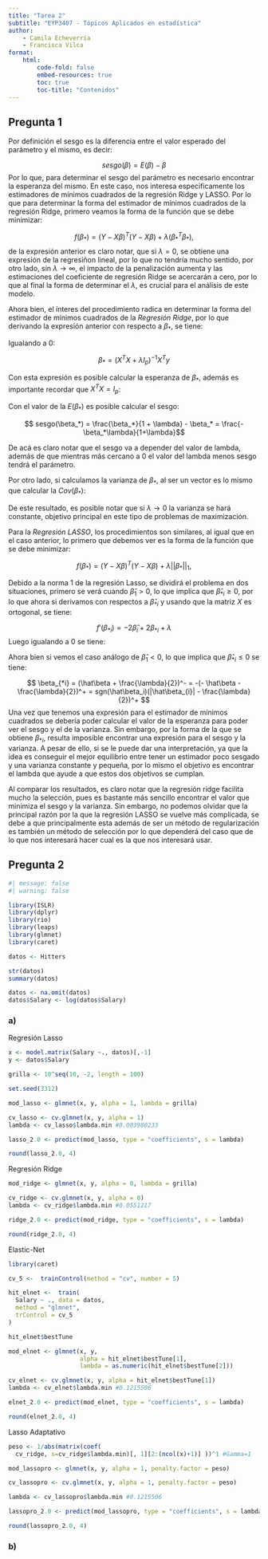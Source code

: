 ```yaml
---
title: "Tarea 2"
subtitle: "EYP3407 - Tópicos Aplicados en estadística"
author: 
    - Camila Echeverría
    - Francisca Vilca
format:
    html:
        code-fold: false
        embed-resources: true
        toc: true
        toc-title: "Contenidos"
---
```


## Pregunta 1

Por definición el sesgo es la diferencia entre el valor esperado del parámetro y el mismo, es decir:

$$ sesgo(\beta) = E(\beta) - \beta $$
Por lo que, para determinar el sesgo del parámetro es necesario encontrar la esperanza del mismo. En este caso, nos interesa especificamente los estimadores de mínimos cuadrados de la regresión Ridge y LASSO. Por lo que para determinar la forma del estimador de mínimos cuadrados de la regresión Ridge, primero veamos la forma de la función que se debe minimizar:

$$f(\beta_*) = (Y - X\beta)^T(Y-X\beta) + \lambda (\beta_*^T\beta_*),$$
de la expresión anterior es claro notar, que si $\lambda = 0$, se obtiene una expresión de la regresiñon lineal, por lo que no tendría mucho sentido, por otro lado, sin $\lambda \rightarrow \infty$, el impacto de la penalización aumenta y las estimaciones del coeficiente de regresión Ridge se acercarán a cero, por lo que al final la forma de determinar el $\lambda$, es crucial para el análisis de este modelo.

Ahora bien, el ínteres del procedimiento radica en determinar la forma del estimador de mínimos cuadrados de la *Regresión Ridge*, por lo que derivando la expresión anterior con respecto a $\beta_*$, se tiene:

\begin{align*}
f(\beta_* ) &=& y^Ty - y^TX\beta_* - \beta_* ^T X^Ty + \beta_* ^T X^T X \beta_* + \lambda (\beta_*^T\beta_*) \\
f'(\beta_* ) &=& -2X^Ty + 2X^TX\beta_* + 2\lambda\beta_*
\end{align*}

Igualando a 0:

$$\beta_* =  (X^TX + \lambda I_p)^{-1} X^Ty $$

Con esta expresión es posible calcular la esperanza de $\beta_*$, además es importante recordar que $X^TX = I_p$:

\begin{align*}
E(\beta_*) &=& E((X^TX + \lambda I_p)^{-1} X^Ty) \\
&=& E((X^TX + \lambda I_p)^{-1} X^T (X\beta_* + \epsilon) ) \\
&=& E((X^TX + \lambda I_p)^{-1} X^TX\beta_* ) + E((X^TX + \lambda I_p)^{-1} X^T\epsilon)) \\
&=& (I_p + \lambda I_p)^{-1} \beta_* + (I_p + \lambda I_p)^{-1}X^TE(\epsilon) \\
&=& (1+\lambda)^{-1}\beta_*\\
&=& \frac{\beta_*}{1 + \lambda}
\end{align*}

Con el valor de la $E(\beta_*)$ es posible calcular el sesgo:

$$ sesgo(\beta_*) =  \frac{\beta_*}{1 + \lambda} - \beta_* = \frac{-\beta_*\lambda}{1+\lambda}$$

De acá es claro notar que el sesgo va a depender del valor de lambda, además de que mientras más cercano a 0 el valor del lambda menos sesgo tendrá el parámetro.

Por otro lado, si calculamos la varianza de $\beta_*$, al ser un vector es lo mismo que calcular la $Cov(\beta_*)$:

\begin{align*}
Cov(\beta_*) &=& Cov[(X^TX + \lambda I_p)^{-1}X^Ty] \\
&=& Cov[(X^TX + \lambda I_p)^{-1}X^T X \hat\beta] \\
&=& (X^TX + \lambda I_p)^{-1}(X^T X) Cov(\hat\beta)[  (X^TX + \lambda I_p)^{-1}(X^T X)]^T \\
&=& (X^TX + \lambda I_p)^{-1}(X^T X) (\sigma^2(X^TX)^{-1})[  (X^TX + \lambda I_p)^{-1}(X^T X)]^T \\
&=& \sigma^2 (X^TX + \lambda I_p)^{-1}(X^T X)(X^TX + \lambda I_p)^{-1}\\
&=& \sigma^2 (I_p + \lambda I_p)^{-1}(I_p + \lambda I_p)^{-1}\\
&=& \frac{\sigma^2}{(1+\lambda)^2}I_p
\end{align*}

De este resultado, es posible notar que si $\lambda \rightarrow 0$ la varianza se hará constante, objetivo principal en este tipo de problemas de maximización.

Para la *Regresión LASSO*, los procedimientos son similares, al igual que en el caso anterior, lo primero que debemos ver es la forma de la función que se debe minimizar:

$$f(\beta_*) = (Y - X\beta)^T(Y-X\beta) + \lambda||\beta_*||_1,$$

Debido a la norma 1 de la regresión Lasso, se dividirá el problema en dos situaciones, primero se verá cuando $\hat\beta_1 > 0$, lo que implica que $\hat\beta_{*i} \geq 0$, por lo que ahora si derivamos con respectos a $\hat\beta_{*i}$ y usando que la matriz $X$ es ortogonal, se tiene:

$$ f'(\beta_{*i} ) = -2\hat\beta_{i} + 2\beta_{*i} + \lambda $$
Luego igualando a 0 se tiene:

\begin{align*}
-2\hat\beta_{i} + 2\beta_{*i} + \lambda &=& 0 \\
\beta_{*i} &=& \hat\beta_{i} - \frac{\lambda}{2} \\
\beta_{*i} &=& sgn(\hat\beta_i)(|\hat\beta_{i}| - \frac{\lambda}{2})^+ \\
\end{align*}

Ahora bien si vemos el caso análogo de $\hat\beta_1 < 0$, lo que implica que $\hat\beta_{*i} \leq 0$ se tiene:

$$ \beta_{*i} = (\hat\beta + \frac{\lambda}{2})^- = -(- \hat\beta  - \frac{\lambda}{2})^+ = sgn(\hat\beta_i)(|\hat\beta_{i}| - \frac{\lambda}{2})^+ $$
Una vez que tenemos una expresión para el estimador de mínimos cuadrados se debería poder calcular el valor de la esperanza para poder ver el sesgo y el de la varianza. Sin embargo, por la forma de la que se obtiene $\beta_{*i}$, resulta imposible encontrar una expresión para el sesgo y la varianza. A pesar de ello, si se le puede dar una interpretación, ya que la idea es conseguir el mejor equilibrio entre tener un estimador poco sesgado y una varianza constante y pequeña, por lo mismo el objetivo es encontrar el lambda que ayude a que estos dos objetivos se cumplan.

Al comparar los resultados, es claro notar que la regresión ridge facilita mucho la selección, pues es bastante más sencillo encontrar el valor que minimiza el sesgo y la varianza. Sin embargo, no podemos olvidar que la principal razón por la que la regresión LASSO se vuelve más complicada, se debe a que principalmente esta además de ser un método de regularización es también un método de selección por lo que dependerá del caso que de lo que nos interesará hacer cual es la que nos interesará usar.

## Pregunta 2

```r
#| message: false
#| warning: false

library(ISLR)
library(dplyr)
library(rio)
library(leaps)
library(glmnet)
library(caret)
```

```r
datos <- Hitters

str(datos)
summary(datos)

datos <- na.omit(datos)
datos$Salary <- log(datos$Salary)
```


### a)

Regresión Lasso

```r
x <- model.matrix(Salary ~., datos)[,-1]
y <- datos$Salary

grilla <- 10^seq(10, -2, length = 100)

set.seed(3312)

mod_lasso <- glmnet(x, y, alpha = 1, lambda = grilla)

cv_lasso <- cv.glmnet(x, y, alpha = 1)
lambda <- cv_lasso$lambda.min #0.003980233

lasso_2.0 <- predict(mod_lasso, type = "coefficients", s = lambda)

round(lasso_2.0, 4)
```

Regresión Ridge

```r
mod_ridge <- glmnet(x, y, alpha = 0, lambda = grilla)

cv_ridge <- cv.glmnet(x, y, alpha = 0)
lambda <- cv_ridge$lambda.min #0.0551217

ridge_2.0 <- predict(mod_ridge, type = "coefficients", s = lambda)

round(ridge_2.0, 4)
```

Elastic-Net

```r
library(caret)

cv_5 <-  trainControl(method = "cv", number = 5)

hit_elnet <-  train(
  Salary ~ ., data = datos,
  method = "glmnet",
  trControl = cv_5
)

hit_elnet$bestTune

mod_elnet <- glmnet(x, y, 
                    alpha = hit_elnet$bestTune[1],
                    lambda = as.numeric(hit_elnet$bestTune[2]))

cv_elnet <- cv.glmnet(x, y, alpha = hit_elnet$bestTune[1])
lambda <- cv_elnet$lambda.min #0.1215506

elnet_2.0 <- predict(mod_elnet, type = "coefficients", s = lambda)

round(elnet_2.0, 4)
```

Lasso Adaptativo

```r
peso <- 1/abs(matrix(coef(
  cv_ridge, s=cv_ridge$lambda.min)[, 1][2:(ncol(x)+1)] ))^1 #Gamma=1

mod_lassopro <- glmnet(x, y, alpha = 1, penalty.factor = peso)

cv_lassopro <- cv.glmnet(x, y, alpha = 1, penalty.factor = peso)

lambda <- cv_lassopro$lambda.min #0.1215506

lassopro_2.0 <- predict(mod_lassopro, type = "coefficients", s = lambda)

round(lassopro_2.0, 4)
```

### b)

